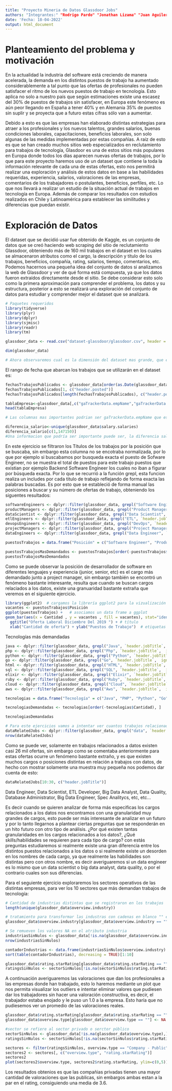 ```yaml
---
title: "Proyecto Mineria de Datos Glassdoor Jobs"
authors: "Integrantes:" "Rodrigo Pardo" "Jonathan Lizama" "Juan Aguilera"
date: 'Fecha: 18-04-2022'
output: html_document
---
```


# Planteamiento del problema y motivación

En la actualidad la industria del software está creciendo de manera acelerada, la demanda en los distintos puestos de trabajo ha aumentado considerablemente a tal punto que las ofertas de profesionales no pueden satisfacer el ritmo de los nuevos puestos de trabajo en tecnología. Esto aplica no solo a nuestro país que según estimaciones existe una escasez del 30% de puestos de trabajos sin satisfacer, en Europa este fenómeno es aún peor llegando en España a tener 40% y en Alemania 35% de puestos sin suplir y se proyecta que a futuro estas cifras sólo van a aumentar.

Debido a esto es que las empresas han elaborado distintas estrategias para atraer a los profesionales y los nuevos talentos, grandes salarios, buenas condiciones laborales, capacitaciones, beneficios laborales, son solo algunas de las medidas implementadas por estas compañías. A raíz de esto es que se han creado muchos sitios web especializados en reclutamiento para trabajos de tecnología, Glasdoor es una de estos sitios más populares en Europa donde todos los días aparecen nuevas ofertas de trabajos, por lo que para este proyecto haremos uso de un dataset que contiene la toda la información relevante de cada una de estas ofertas, esto nos permitirá realizar una exploración y análisis de estos datos en base a las habilidades requeridas, experiencia, salarios, valoraciones de las empresas, comentarios de los trabajadores o postulantes, beneficios, perfiles, etc. Lo que nos llevará a realizar un estudio de la situación actual de trabajos en tecnología en Europa. Además de comparar los resultados con estudios realizados en Chile y Latinoamérica para establecer las similitudes y diferencias que puedan existir.

# Exploración de Datos

El dataset que se decidió usar fue obtenido de Kaggle, es un conjunto de datos que se creó haciendo web scraping del sitio de reclutamiento Glassdoor, obteniendo más de 160 mil trabajos en el dataset en los cuales se almacenaron atributos como el cargo, la descripción y título de los trabajos, beneficios, compañía, rating, salarios, tiempo, comentarios, etc. Podemos hacernos una pequeña idea del conjunto de datos si analizamos la web de Glassdoor y ver de qué forma está compuesta, ya que los datos fueron extraídos directamente desde el sitio. Se debe considerar esto solo como la primera aproximación para comprender el problema, los datos y su estructura, posterior a esto se realizará una exploración del conjunto de datos para estudiar y comprender mejor el dataset que se analizará.


```r
# Paquetes requeridos
library(tidyverse)
library(plyr)
library(dplyr)
library(sjmisc)
library(readr)
library(tm)
```


```r
glassdoor_data <- read.csv("dataset-glassdoor/glassdoor.csv", header = T, encoding = "UTF-8", as.is = F)
```

```r
dim(glassdoor_data)

# Ahora observaremos cual es la dimensión del dataset mas grande, que en este caso es glassdoor.csv, el cual tiene una dimensión de: 165290 filas y 163 columnas.
```

El rango de fecha que abarcan los trabajos que se utilizarán en el dataset es:
```r
fechasTrabajosPublicados <- glassdoor_data[order(as.Date(glassdoor_data$header.posted, format="%b %d, %Y")),]
fechasTrabajosPublicados[1, c("header.posted")]
fechasTrabajosPublicados[length(fechasTrabajosPublicados), c("header.posted")]
```


```r
tablaEmpresa<-glassdoor_data[,c("gaTrackerData.empName","gaTrackerData.industry","gaTrackerData.jobTitle","overview.competitors","overview.size","overview.foundedYear","overview.type","rating.recommendToFriend","rating.starRating","reviews","salary.salaries")]
head(tablaEmpresa)

# Las columnas mas importantes podrian ser gaTrackerData.empName que es la empresa que ofrece el empleo, overview.size la canitdad de empleados,gaTrackerData.industry es la industria donde se envuelve la empresa, overview.competitors cantidad de competidores para el puesto, salary.salaries salario del puesto de trabajo, gaTrackerData.jobTitle es el titulo del empleo, entre otras.
```

```r
diferencia_salario<-unique(glassdoor_data$salary.salaries)
diferencia_salario[c(1,147150)]
#Una informacion que podría ser importante puede ser, la diferencia salarial entre el menor valor que es 2483 y el mayor que es 52079, la moneda que se esta utilizando es la moneda del reino unido.
```

En este ejercicio se filtraron los Títulos de los trabajos por la posición que se buscaba, sin embargo esta columna no se encotraba normalizada, por lo que por ejemplo si buscabamos por busqueda exacta el puesto de Sofware Engineer, no se muestra el total de puestos para este trabajo puestos que existian por ejemplo Backend Software Engineer los cuales no iban a figurar por búsqueda exacta. Por lo que se recurrió a la función grepl, esta funcion realiza un includes por cada titulo de trabajo reflejando de forma exacta las palabras buscadas. Es por esto que se estableció de forma manual las posiciones a buscar y su número de ofertas de trabajo, obteniendo los siguentes resultados:

```r
softwareEngineers <- dplyr::filter(glassdoor_data, grepl("Software Engineer", `header.jobTitle`, ignore.case = TRUE))
productManagers <- dplyr::filter(glassdoor_data, grepl("Product Manager", `header.jobTitle`,  ignore.case = TRUE))
dataScientist <- dplyr::filter(glassdoor_data, grepl("Data Scientist", `header.jobTitle`,  ignore.case = TRUE))
etlEngineers <- dplyr::filter(glassdoor_data, grepl("ETL", `header.jobTitle`,  ignore.case = TRUE))
devopsEngineers <- dplyr::filter(glassdoor_data, grepl("DevOps", `header.jobTitle`,  ignore.case = TRUE))
projectManagers <- dplyr::filter(glassdoor_data, grepl("Project Manager", `header.jobTitle`,  ignore.case = TRUE))
dataEngineers <- dplyr::filter(glassdoor_data, grepl("Data Engineer", `header.jobTitle`,  ignore.case = TRUE))

puestosTrabajos = data.frame("Posición" = c("Software Engineer", "Product Manager", "Data Scientist", "ETL Engineer", "DevOps", "Project Manager", "Data Engineer"), "Cantidad" = c(nrow(softwareEngineers),  nrow(productManagers), nrow(dataScientist), nrow(etlEngineers), nrow(devopsEngineers), nrow(projectManagers), nrow(dataEngineers)))

puestosTrabajosMasDemandados <- puestosTrabajos[order(-puestosTrabajos$Cantidad), ]
puestosTrabajosMasDemandados
```
Como se puede observar la posición de desarrollador de software en diferentes lenguajes y experiencia (junior, senior, etc) es el cargo más demandado junto a project manager, sin embargo también se encontró un fenómeno bastante interesante, resulta que cuando se buscan cargos relaciados a los datos, existe una granuaridad bastante extraña que veremos en el siguiente ejercicio.

```r
library(ggplot2)  # cargamos la librería ggplot2 para la vizualización de datos.
vacantes <- puestosTrabajos$Posición
ggplot(puestosTrabajos) +   # asociamos un data frame a ggplot
geom_bar(aes(x = Cantidad , y = vacantes , fill = vacantes), stat="identity") + theme_bw(base_size = 12)+
  ggtitle("Oferta Laboral Diciembre Del 2019 ") + # título
  xlab("Cantidad de oferta") + ylab("Puestos de Trabajo")  # etiquetas
```

Tecnologías más demandadas

```r
java <- dplyr::filter(glassdoor_data, grepl("Java", `header.jobTitle`, ignore.case = TRUE))
php <- dplyr::filter(glassdoor_data, grepl("Php", `header.jobTitle`,  ignore.case = TRUE))
python <- dplyr::filter(glassdoor_data, grepl("Python", `header.jobTitle`,  ignore.case = TRUE))
go <- dplyr::filter(glassdoor_data, grepl("Go", `header.jobTitle`,  ignore.case = TRUE))
html <- dplyr::filter(glassdoor_data, grepl("HTML", `header.jobTitle`,  ignore.case = TRUE))
sql <- dplyr::filter(glassdoor_data, grepl("SQL", `header.jobTitle`,  ignore.case = TRUE))
elixir <- dplyr::filter(glassdoor_data, grepl("Elixir", `header.jobTitle`,  ignore.case = TRUE))
ruby <- dplyr::filter(glassdoor_data, grepl("Ruby", `header.jobTitle`,  ignore.case = TRUE))
cloud <- dplyr::filter(glassdoor_data, grepl("Cloud", `header.jobTitle`,  ignore.case = TRUE))
aws <- dplyr::filter(glassdoor_data, grepl("Aws", `header.jobTitle`,  ignore.case = TRUE))

tecnologias = data.frame("Tecnología" = c("Java", "PHP", "Python", "Go", "HTML", "SQL", "Elixir", "Ruby", "Cloud", "AWS"), "Cantidad" = c(nrow(java),  nrow(php), nrow(python), nrow(go), nrow(html), nrow(sql), nrow(elixir), nrow(ruby), nrow(cloud), nrow(aws)))

tecnologiasDemandadas <- tecnologias[order(-tecnologias$Cantidad), ]

tecnologiasDemandadas
```


```r
# Para este ejercicios vamos a intentar ver cuantos trabajos relacionados a datos podemos encontrar
dataRelatedJobs <- dplyr::filter(glassdoor_data, grepl("data", `header.jobTitle`, ignore.case = TRUE))
nrow(dataRelatedJobs)
```

Como se puede ver, solamente en trabajos relacionados a datos existen casi 26 mil ofertas, sin embargo como se comentaba anteriormente para estas ofertas ocurre un fenómeno bastante extraño, y es que existen muchos cargos o posiciones distintas en relación a trabajos con datos, de hecho con mostrar solamente una muestra muy pequeña nos podemos dar cuenta de esto:

```r
dataRelatedJobs[10:30, c("header.jobTitle")]
```

Data Engineer, Data Scientist, ETL Developer,  Big Data Analyst, Data Quality, Database Administrator, Big Data Engineer, Spec Analitycs, etc, etc...

Es decir cuando se quieren analizar de forma más especificas los cargos relacionados a los datos nos encontramos con una granularidad muy grandes de cargos, esto puede ser más interesante de analizar en un futuro y por lo tanto llegarnos a plantear ciertas preguntas que se responderán en un hito futuro con otro tipo de análisis. ¿Por qué existen tantas granularidades en los cargos relacionados a los datos?, ¿Qué skills/habilidades se requieren para cada tipo de cargo? con estás preguntas  estudiaremos si realmente existe una gran diferencia entre los distintos puestos relacionados a los datos o si realmente existe un desorden en los nombres de cada cargo, ya que realmente las habilidades son distintas pero con otros nombre, es decir averiguaremos si un data engineer es lo mismo que un data scientist o big data analyst, data quality, o por el contrario cuales son sus diferencias.

Para el seguiente ejercicio exploraremos los sectores operativos de las distintas empresas, para ver los 10 sectores que más demandan trabajos de tecnología:

```r
# Cantidad de industrias distintas que se registraron en los trabajos
length(unique(glassdoor_data$overview.industry))

# tratamiento para transformar las industras con cadenas en blanco "" en valores NA
glassdoor_data$overview.industry[glassdoor_data$overview.industry == ""] <- NA

# Se remueven los valores NA en el atributo industria
industriasSinNulos <- glassdoor_data[!is.na(glassdoor_data$overview.industry),]
nrow(industriasSinNulos)

contadorIndustrias <- data.frame(industriasSinNulos$overview.industry)
sort(table(contadorIndustrias), decreasing = TRUE)[1:10]

```

```R
glassdoor_data$rating.starRating[glassdoor_data$rating.starRating == ""] <- NA
ratingsSinNulos <- sectorSinNulos[!is.na(sectorSinNulos$rating.starRating),]


```


A continuación averiguaremos las valoraciones que dan los profesionales a las empresas donde han trabajado, esto lo haremos mediante un plot que nos permita visualizar los outliers e intentar eliminar valores que pudiesen dar los trabajadores sin hacer una valoración constructiva, es decir, el trabajador estaba enojado y le puso un 1.0 a la empresa. Esto haría que no pudiesemos ver un promedio de las valoraciones reales.

```r

glassdoor_data$rating.starRating[glassdoor_data$rating.starRating == ""] <- NA
glassdoor_data$overview.type[glassdoor_data$overview.type == ""] <- NA

#sector se refiere al sector privado o serctor público
sectorSinNulos <- glassdoor_data[!is.na(glassdoor_data$overview.type),]
ratingsSinNulos <- sectorSinNulos[!is.na(sectorSinNulos$rating.starRating),]

sectores <- filter(ratingsSinNulos, overview.type == "Company - Public" | overview.type == "Company - Private")
sectores2 <- sectores[, c("overview.type", "rating.starRating")]
sectores2
plot(sectores2$overview.type, sectores2$rating.starRating, ylim=c(0,5))
```
Los resultados obtenios es que las compañias privadas tienen una mayor cantidad de valoraciones que las publicas, sin embargos ambas estan a la par en el rating, consiguiendo una media de 3.6.
